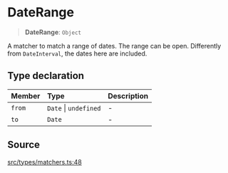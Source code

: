 # DateRange

<a id="undefined" name="undefined"></a>

> **DateRange**: `Object`

A matcher to match a range of dates. The range can be open. Differently from
`DateInterval`, the dates here are included.

## Type declaration

| Member | Type | Description |
| :------ | :------ | :------ |
| `from` | `Date` \| `undefined` | - |
| `to` | `Date` | - |

## Source

[src/types/matchers.ts:48](https://github.com/gpbl/react-day-picker/blob/next/src/types/matchers.ts#L48)
